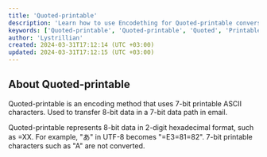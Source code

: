 ```yaml
---
title: 'Quoted-printable'
description: 'Learn how to use Encodething for Quoted-printable conversions'
keywords: ['Quoted-printable', 'Quoted-printable', 'Quoted', 'Printable', 'Printable', 'String', 'Convert', 'Conversion', 'Encodething']
author: 'Lystrillian'
created: 2024-03-31T17:12:14 (UTC +03:00)
updated: 2024-03-31T17:12:15 (UTC +03:00)
---
```


## About Quoted-printable

Quoted-printable is an encoding method that uses 7-bit printable ASCII characters. Used to transfer 8-bit data in a 7-bit data path in email.

Quoted-printable represents 8-bit data in 2-digit hexadecimal format, such as =XX. For example, "あ" in UTF-8 becomes "=E3=81=82". 7-bit printable characters such as "A" are not converted.
